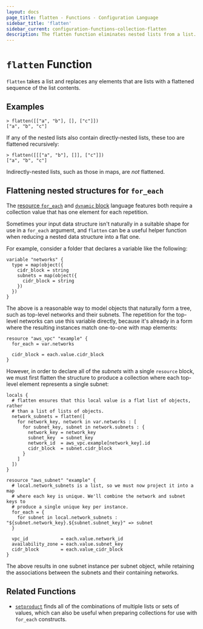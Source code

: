 ```yaml
---
layout: docs
page_title: flatten - Functions - Configuration Language
sidebar_title: 'flatten'
sidebar_current: configuration-functions-collection-flatten
description: The flatten function eliminates nested lists from a list.
---
```


# `flatten` Function

`flatten` takes a list and replaces any elements that are lists with a
flattened sequence of the list contents.

## Examples

```
> flatten([["a", "b"], [], ["c"]])
["a", "b", "c"]
```

If any of the nested lists also contain directly-nested lists, these too are
flattened recursively:

```
> flatten([[["a", "b"], []], ["c"]])
["a", "b", "c"]
```

Indirectly-nested lists, such as those in maps, are _not_ flattened.

## Flattening nested structures for `for_each`

The
[resource `for_each`](/docs/configuration/resources#for_each-multiple-resource-instances-defined-by-a-map-or-set-of-strings)
and
[`dynamic` block](/docs/configuration/expressions#dynamic-blocks)
language features both require a collection value that has one element for
each repetition.

Sometimes your input data structure isn't naturally in a suitable shape for
use in a `for_each` argument, and `flatten` can be a useful helper function
when reducing a nested data structure into a flat one.

For example, consider a folder that declares a variable like the following:

```hcl
variable "networks" {
  type = map(object({
    cidr_block = string
    subnets = map(object({
      cidr_block = string
    })
  })
}
```

The above is a reasonable way to model objects that naturally form a tree,
such as top-level networks and their subnets. The repetition for the top-level
networks can use this variable directly, because it's already in a form
where the resulting instances match one-to-one with map elements:

```hcl
resource "aws_vpc" "example" {
  for_each = var.networks

  cidr_block = each.value.cidr_block
}
```

However, in order to declare all of the _subnets_ with a single `resource`
block, we must first flatten the structure to produce a collection where each
top-level element represents a single subnet:

```hcl
locals {
  # flatten ensures that this local value is a flat list of objects, rather
  # than a list of lists of objects.
  network_subnets = flatten([
    for network_key, network in var.networks : [
      for subnet_key, subnet in network.subnets : {
        network_key = network_key
        subnet_key  = subnet_key
        network_id  = aws_vpc.example[network_key].id
        cidr_block  = subnet.cidr_block
      }
    ]
  ])
}

resource "aws_subnet" "example" {
  # local.network_subnets is a list, so we must now project it into a map
  # where each key is unique. We'll combine the network and subnet keys to
  # produce a single unique key per instance.
  for_each = {
    for subnet in local.network_subnets : "${subnet.network_key}.${subnet.subnet_key}" => subnet
  }

  vpc_id            = each.value.network_id
  availability_zone = each.value.subnet_key
  cidr_block        = each.value_cidr_block
}
```

The above results in one subnet instance per subnet object, while retaining
the associations between the subnets and their containing networks.

## Related Functions

- [`setproduct`](./setproduct) finds all of the combinations of multiple
  lists or sets of values, which can also be useful when preparing collections
  for use with `for_each` constructs.
